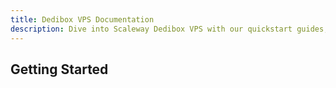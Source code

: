 ```yaml
---
title: Dedibox VPS Documentation
description: Dive into Scaleway Dedibox VPS with our quickstart guides, how-tos, tutorials and more.
---
```




<ProductHeader
   productName="Dedibox VPS"
   productLogo="dediboxVps"
   description="Dedibox VPS (Virtual Private Server) are virtualized server environments that provide directly accessible computing resources and full control of your virtual machine.
"
   url="/dedibox-vps/quickstart"
   label="Dedibox VPS Quickstart"
/>

## Getting Started

<Grid>
    <SummaryCard
        title="Quickstart"
        icon="rocket"
        description="Learn how to create, connect to, and manage a Dedibox VPS in a few steps."
        label="View Quickstart"
        url="/dedibox-vps/quickstart/"
    />
    <SummaryCard
        title="Concepts"
        icon="info"
        description="Core concepts that give you a better understanding of Dedibox VPS."
        label="View Concepts"
        url="/dedibox-vps/concepts/"
    />
    <SummaryCard
        title="How-tos"
        icon="help-circle-outline"
        description="Check our guides helping you to configure the hardware of your Dedibox VPS."
        label="View How-tos"
        url="/dedibox-vps/how-to/"
    />
</Grid>
